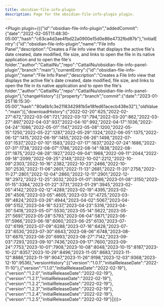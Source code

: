 ---
title: obsidian-file-info-plugin
description: Page for the obsidian-file-info-plugin plugin.
---


<Plugin plugin={({"id":"obsidian-file-info-plugin","addedCommit":{"date":"2022-02-05T11:48:30-05:00","hash":"c63ca4d3ae4fbd22a0900e15d0e86e4732fbd87b"},"initialEntry":{"id":"obsidian-file-info-plugin","name":"File Info Panel","description":"Creates a File Info view that displays the active file's date created, date modified, file size, and links to open the file in its native application and to open the file's folder.","author":"CattailNu","repo":"CattailNu/obsidian-file-info-panel-plugin","branch":"main"},"currentEntry":{"id":"obsidian-file-info-plugin","name":"File Info Panel","description":"Creates a File Info view that displays the active file's date created, date modified, file size, and links to open the file in its native application and to open the file's folder.","author":"CattailNu","repo":"CattailNu/obsidian-file-info-panel-plugin"},"changeHistory":[{"property":"branch","commit":{"date":"2023-01-25T16:15:30-05:00","hash":"80a6b1c3e2118342981b5e18fed61acecb438e32"},"oldValue":"main"}],"downloadHistory":{"2022-02-20":625,"2022-02-27":672,"2022-03-06":721,"2022-03-13":794,"2022-03-20":862,"2022-03-27":897,"2022-04-03":937,"2022-04-10":992,"2022-04-17":1036,"2022-04-24":1086,"2022-05-01":1147,"2022-05-08":1200,"2022-05-15":1250,"2022-05-22":1287,"2022-05-29":1324,"2022-06-05":1375,"2022-06-12":1415,"2022-06-19":1455,"2022-06-26":1498,"2022-07-03":1537,"2022-07-10":1583,"2022-07-17":1637,"2022-07-24":1686,"2022-07-31":1738,"2022-08-07":1786,"2022-08-14":1838,"2022-08-21":1875,"2022-08-28":1927,"2022-09-04":1968,"2022-09-11":2044,"2022-09-18":2099,"2022-09-25":2149,"2022-10-02":2212,"2022-10-09":2303,"2022-10-16":2382,"2022-10-23":2466,"2022-10-30":2530,"2022-11-06":2601,"2022-11-13":2681,"2022-11-20":2758,"2022-11-27":2801,"2022-12-04":2860,"2022-12-11":2901,"2022-12-18":2972,"2022-12-25":3032,"2023-01-01":3086,"2023-01-08":3150,"2023-01-15":3384,"2023-01-22":3731,"2023-01-29":3945,"2023-02-05":4142,"2023-02-12":4289,"2023-02-19":4395,"2023-02-26":4506,"2023-03-05":4605,"2023-03-12":4725,"2023-03-19":4824,"2023-03-26":4944,"2023-04-02":5067,"2023-04-09":5152,"2023-04-16":5237,"2023-04-23":5316,"2023-04-30":5418,"2023-05-07":5530,"2023-05-14":5622,"2023-05-21":5697,"2023-05-28":5793,"2023-06-04":5871,"2023-06-11":5966,"2023-06-18":6060,"2023-06-25":6130,"2023-07-02":6199,"2023-07-09":6288,"2023-07-16":6428,"2023-07-23":6530,"2023-07-30":6643,"2023-08-06":6748,"2023-08-13":6870,"2023-08-20":6993,"2023-08-27":7142,"2023-09-03":7293,"2023-09-10":7436,"2023-09-17":7600,"2023-09-24":7753,"2023-10-01":7908,"2023-10-08":8048,"2023-10-15":8187,"2023-10-22":8357,"2023-10-29":8496,"2023-11-05":8683,"2023-11-12":8886,"2023-11-19":9047,"2023-11-26":9198,"2023-12-03":9368,"2023-12-10":9536},"versionHistory":[{"version":"1.0.1","initialReleaseDate":"2022-11-10"},{"version":"1.1.0","initialReleaseDate":"2022-02-19"},{"version":"1.2.0","initialReleaseDate":"2022-02-19"},{"version":"1.2.1","initialReleaseDate":"2022-02-19"},{"version":"1.2.2","initialReleaseDate":"2022-02-19"},{"version":"1.2.3","initialReleaseDate":"2022-02-19"},{"version":"1.2.4","initialReleaseDate":"2022-02-19"},{"version":"1.2.5","initialReleaseDate":"2022-02-19"}]})}></Plugin>